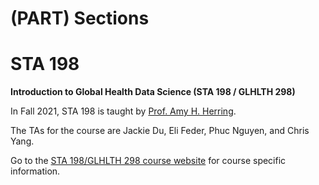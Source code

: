 # (PART) Sections {.unnumbered}

# STA 198 {#sta198 .unnumbered}

**Introduction to Global Health Data Science (STA 198 / GLHLTH 298)**

In Fall 2021, STA 198 is taught by [Prof. Amy H. Herring](https://scholars.duke.edu/person/Amy.Herring).

The TAs for the course are Jackie Du, Eli Feder, Phuc Nguyen, and Chris Yang.

Go to the [STA 198/GLHLTH 298 course website](https://sta198f2021.github.io/website/) for course specific information.
